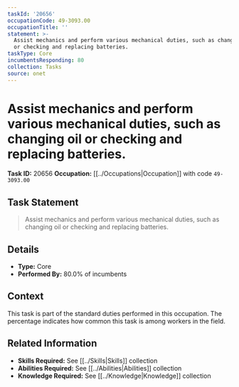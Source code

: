```yaml
---
taskId: '20656'
occupationCode: 49-3093.00
occupationTitle: ''
statement: >-
  Assist mechanics and perform various mechanical duties, such as changing oil
  or checking and replacing batteries.
taskType: Core
incumbentsResponding: 80
collection: Tasks
source: onet
---
```

# Assist mechanics and perform various mechanical duties, such as changing oil or checking and replacing batteries.

**Task ID:** 20656
**Occupation:** [[../Occupations|Occupation]] with code `49-3093.00`

## Task Statement

> Assist mechanics and perform various mechanical duties, such as changing oil or checking and replacing batteries.

## Details

- **Type:** Core
- **Performed By:** 80.0% of incumbents

## Context

This task is part of the standard duties performed in this occupation. The percentage indicates how common this task is among workers in the field.

## Related Information

- **Skills Required:** See [[../Skills|Skills]] collection
- **Abilities Required:** See [[../Abilities|Abilities]] collection
- **Knowledge Required:** See [[../Knowledge|Knowledge]] collection
